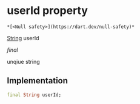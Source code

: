 # userId property

    *[<Null safety>](https://dart.dev/null-safety)*

[String](https://api.flutter.dev/flutter/dart-core/String-class.html) userId

_final_

<p>unqiue string</p>

## Implementation

```dart
final String userId;


```
